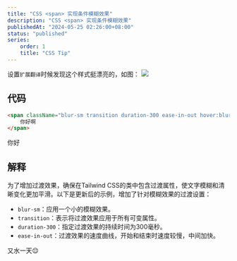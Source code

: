 ```yaml
---
title: "CSS <span> 实现条件模糊效果"
description: "CSS <span> 实现条件模糊效果"
publishedAt: "2024-05-25 02:26:00+08:00"
status: "published"
series:
    order: 1
    title: "CSS Tip"
---
```

设置`扩展翻译`时候发现这个样式挺漂亮的，如图：
![](https://s2.loli.net/2024/05/25/EZme5YRnUMJWGjb.webp)

## 代码

```html
<span className="blur-sm transition duration-300 ease-in-out hover:blur-none">
    你好啊
</span>
```
<span className="blur-sm transition duration-300 ease-in-out hover:blur-none">
    你好
</span>

## 解释
为了增加过渡效果，确保在Tailwind CSS的类中包含过渡属性，使文字模糊和清晰变化更加平滑。以下是更新后的示例，增加了针对模糊效果的过渡设置：

- `blur-sm`：应用一个小的模糊效果。
- `transition`：表示将过渡效果应用于所有可变属性。
- `duration-300`：指定过渡效果的持续时间为300毫秒。
- `ease-in-out`：过渡效果的速度曲线，开始和结束时速度较慢，中间加快。


又水一天😌